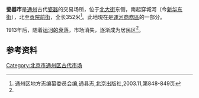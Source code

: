 {{Coord|39.909590|116.666193|display=title|type:landmark}}
'''瓷器市'''是[[通州_(北京)|通州]]古代[[瓷器|瓷器]]的交易场所，位于[[北大街_(通州)|北大街]]东侧，南起穿城河（今[[新华东街|新华东街]]），北至[[贡院前街|贡院前街]]，全长352米<ref name="通县志">通州区地方志编纂委员会编,通县志,北京出版社,2003.11,第848-849页</ref>。此地現在是[[運河商務區|運河商務區]]的一部分。

1913年后，随着[[京杭大运河#近代的衰落|运河的衰落]]，市场消失，逐渐成为居民区<ref name="通县志" />。

{{通州城池圖}}

==参考资料==
{{reflist}}

[[Category:北京市通州区古代市场|Category:北京市通州区古代市场]]